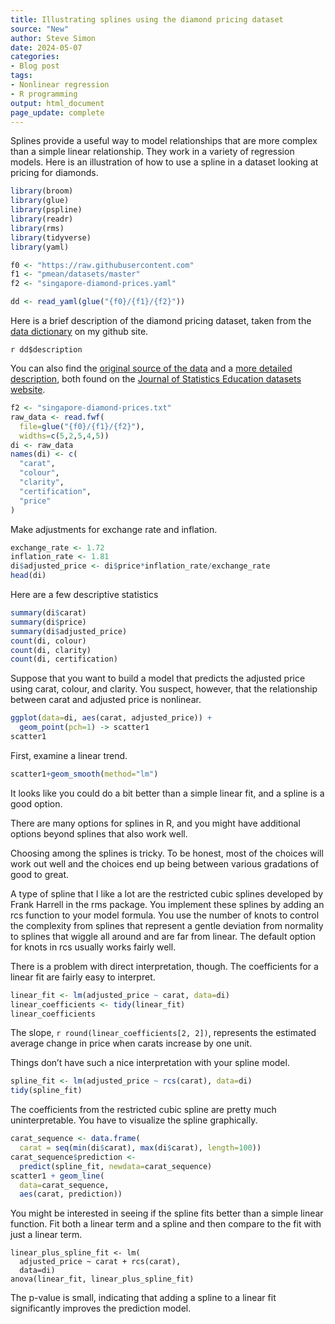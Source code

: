 ```yaml
---
title: Illustrating splines using the diamond pricing dataset
source: "New"
author: Steve Simon
date: 2024-05-07
categories:
- Blog post
tags:
- Nonlinear regression
- R programming
output: html_document
page_update: complete
---
```


Splines provide a useful way to model relationships that are more complex than a simple linear relationship. They work in a variety of regression models. Here is an illustration of how to use a spline in a dataset looking at pricing for diamonds.

<!---more--->

```r
library(broom)
library(glue)
library(pspline)
library(readr)
library(rms)
library(tidyverse)
library(yaml)

f0 <- "https://raw.githubusercontent.com"
f1 <- "pmean/datasets/master"
f2 <- "singapore-diamond-prices.yaml"

dd <- read_yaml(glue("{f0}/{f1}/{f2}"))
```

Here is a brief description of the diamond pricing dataset, taken from the [data dictionary][sim3] on my github site.

`r dd$description`

[sim3]: https://raw.githubusercontent.com/pmean/datasets/master/diamonds-data-dictionary.yaml

You can also find the [original source of the data][jse1] and a [more detailed description][jse2], both found on the [Journal of Statistics Education datasets website][jse3].

[jse1]: http://jse.amstat.org/v9n2/4Cdata.txt
[jse2]: http://jse.amstat.org/v9n2/4C.txt
[jse3]: https://jse.amstat.org/jse_data_archive.htm

```r
f2 <- "singapore-diamond-prices.txt"
raw_data <- read.fwf(
  file=glue("{f0}/{f1}/{f2}"), 
  widths=c(5,2,5,4,5))
di <- raw_data
names(di) <- c(
  "carat",
  "colour",
  "clarity",
  "certification",
  "price"
)
```

Make adjustments for exchange rate and inflation.

```r
exchange_rate <- 1.72
inflation_rate <- 1.81
di$adjusted_price <- di$price*inflation_rate/exchange_rate
head(di)
```

Here are a few descriptive statistics

```r
summary(di$carat)
summary(di$price)
summary(di$adjusted_price)
count(di, colour)
count(di, clarity)
count(di, certification)
```

Suppose that you want to build a model that predicts the adjusted price using carat, colour, and clarity. You suspect, however, that the relationship between carat and adjusted price is nonlinear.

```r
ggplot(data=di, aes(carat, adjusted_price)) +
  geom_point(pch=1) -> scatter1
scatter1
```

First, examine a linear trend.

```r
scatter1+geom_smooth(method="lm")
```

It looks like you could do a bit better than a simple linear fit, and a spline is a good option.

There are many options for splines in R, and you might have additional options beyond splines that also work well.

Choosing among the splines is tricky. To be honest, most of the choices will work out well and the choices end up being between various gradations of good to great.

A type of spline that I like a lot are the restricted cubic splines developed by Frank Harrell in the rms package. You implement these splines by adding an rcs function to your model formula. You use the number of knots to control the complexity from splines that represent a gentle deviation from normality to splines that wiggle all around and are far from linear. The default option for knots in rcs usually works fairly well.

There is a problem with direct interpretation, though. The coefficients for a linear fit are fairly easy to interpret.

```r
linear_fit <- lm(adjusted_price ~ carat, data=di)
linear_coefficients <- tidy(linear_fit)
linear_coefficients
```

The slope, `r round(linear_coefficients[2, 2])`,  represents the estimated average change in price when carats increase by one unit.

Things don't have such a nice interpretation with your spline model.

```r
spline_fit <- lm(adjusted_price ~ rcs(carat), data=di)
tidy(spline_fit)
```

The coefficients from the restricted cubic spline are pretty much uninterpretable. You have to visualize the spline graphically.

```r
carat_sequence <- data.frame(
  carat = seq(min(di$carat), max(di$carat), length=100))
carat_sequence$prediction <- 
  predict(spline_fit, newdata=carat_sequence)
scatter1 + geom_line(
  data=carat_sequence,
  aes(carat, prediction))
```

You might be interested in seeing if the spline fits better than a simple linear function. Fit both a linear term and a spline and then compare to the fit with just a linear term.

```rlinear-plus-spline
linear_plus_spline_fit <- lm(
  adjusted_price ~ carat + rcs(carat), 
  data=di)
anova(linear_fit, linear_plus_spline_fit)
```

The p-value is small, indicating that adding a spline to a linear fit significantly improves the prediction model.